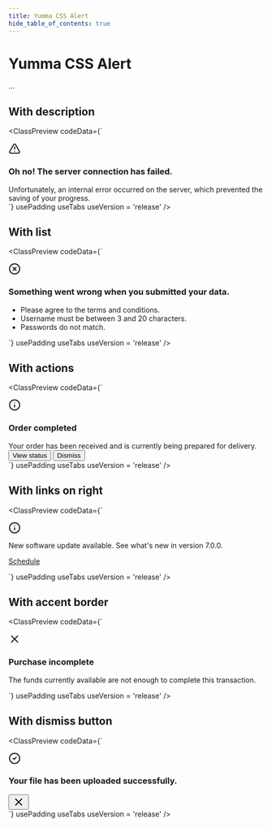 ```yaml
---
title: Yumma CSS Alert
hide_table_of_contents: true
---
```



# Yumma CSS Alert

...

## With description

<ClassPreview
  codeData={`<div class="bg-l-yellow-6 fs-sm p-4 rad-1 t-d-yellow-6">
  <div class="d-f">
    <div class="fs-0">
      <svg class="dim-4 fs-0 mt-1" xmlns="http://www.w3.org/2000/svg" width="24" height="24" viewBox="0 0 24 24" fill="none" stroke="currentColor" stroke-width="2" stroke-linecap="round" stroke-linejoin="round">
        <path d="m21.73 18-8-14a2 2 0 0 0-3.48 0l-8 14A2 2 0 0 0 4 21h16a2 2 0 0 0 1.73-3Z"></path>
        <path d="M12 9v4"></path>
        <path d="M12 17h.01"></path>
      </svg>
    </div>
    <div class="ml-4">
      <h3 class="fs-sm fw-600">
        Oh no! The server connection has failed.
      </h3>
      <div class="fs-sm mt-1 t-d-yellow-4">
        Unfortunately, an internal error occurred on the server, which prevented the saving of your progress.
      </div>
    </div>
  </div>
</div>`}
  usePadding
  useTabs
  useVersion = 'release'
/>

## With list

<ClassPreview
  codeData={`<div class="bg-l-red-6 fs-sm p-4 rad-1 t-d-red-6">
  <div class="d-f">
    <div class="fs-0">
      <svg class="fs-0 dim-4 mt-1" xmlns="http://www.w3.org/2000/svg" width="24" height="24" viewBox="0 0 24 24"
        fill="none" stroke="currentColor" stroke-width="2" stroke-linecap="round" stroke-linejoin="round">
        <circle cx="12" cy="12" r="10"></circle>
        <path d="m15 9-6 6"></path>
        <path d="m9 9 6 6"></path>
      </svg>
    </div>
    <div class="ml-4">
      <h3 class="fs-sm fw-600">
        Something went wrong when you submitted your data.
      </h3>
      <div class="fs-sm mt-2 t-d-red-4">
        <ul class="lst-d pl-4 s-y-1">
          <li>
            Please agree to the terms and conditions.
          </li>
          <li>
            Username must be between 3 and 20 characters.
          </li>
          <li>
            Passwords do not match.
          </li>
        </ul>
      </div>
    </div>
  </div>
</div>`}
  usePadding
  useTabs
  useVersion = 'release'
/>

## With actions

<ClassPreview
  codeData={`<div class="bg-l-teal-6 fs-sm p-4 rad-1 t-d-teal-6">
  <div class="d-f">
    <div class="fs-0">
      <svg class="fs-0 dim-4 mt-1" xmlns="http://www.w3.org/2000/svg" width="24" height="24" viewBox="0 0 24 24"
        fill="none" stroke="currentColor" stroke-width="2" stroke-linecap="round" stroke-linejoin="round">
        <circle cx="12" cy="12" r="10"></circle>
        <path d="M12 16v-4"></path>
        <path d="M12 8h.01"></path>
      </svg>
    </div>
    <div class="ml-3">
      <h3 class="fs-md fw-600">
        Order completed
      </h3>
      <div class="fs-sm mt-2 t-d-teal-4">
        Your order has been received and is currently being prepared for delivery.
      </div>
      <div class="mt-4">
        <div class="d-f s-x-3">
          <button type="button" class="ai-c bg-transparent cg-2 d-if fs-sm fw-600 h:t-d-teal-6 rad t-d-teal-4">
            View status
          </button>
          <button type="button" class="ai-c bg-transparent cg-2 d-if fs-sm fw-600 h:t-d-teal-6 rad t-d-teal-4">
            Dismiss
          </button>
        </div>
      </div>
    </div>
  </div>
</div>`}
  usePadding
  useTabs
  useVersion = 'release'
/>

## With links on right

<ClassPreview
  codeData={`<div class="bg-l-blue-6 fs-sm p-4 rad-1 t-d-blue-6">
  <div class="d-f">
    <div class="fs-0">
      <svg class="fs-0 dim-4 mt-1" xmlns="http://www.w3.org/2000/svg" width="24" height="24" viewBox="0 0 24 24"
        fill="none" stroke="currentColor" stroke-width="2" stroke-linecap="round" stroke-linejoin="round">
        <circle cx="12" cy="12" r="10"></circle>
        <path d="M12 16v-4"></path>
        <path d="M12 8h.01"></path>
      </svg>
    </div>
    <div class="f-1 md:d-f md:jc-sb ml-2">
      <p class="fs-sm">
        New software update available. See what's new in version 7.0.0.
      </p>
      <p class="fs-sm md:ml-6">
        <a class="fw-500 h:t-blue t-d-blue-6" href="#">Schedule</a>
      </p>
    </div>
  </div>
</div>`}
  usePadding
  useTabs
  useVersion = 'release'
/>

## With accent border

<ClassPreview
  codeData={`<div class="bc-l-red-2 bg-l-red-6 bl-4 fs-sm p-4">
  <div class="d-f">
    <div class="fs-0">
      <span class="ai-c b-4 bc-l-red-5 bg-l-red-4 d-if dim-10 jc-c rad-full t-d-red-6">
        <svg class="fs-0 dim-4" xmlns="http://www.w3.org/2000/svg" width="24" height="24" viewBox="0 0 24 24"
          fill="none" stroke="currentColor" stroke-width="2" stroke-linecap="round" stroke-linejoin="round">
          <path d="M18 6 6 18"></path>
          <path d="m6 6 12 12"></path>
        </svg>
      </span>
    </div>
    <div class="ml-3">
      <h3 class="fw-600 t-d-red-6">
        Purchase incomplete
      </h3>
      <p class="fs-sm t-d-red-5">
        The funds currently available are not enough to complete this transaction.
      </p>
    </div>
  </div>
</div>`}
  usePadding
  useTabs
  useVersion = 'release'
/>

## With dismiss button

<ClassPreview
  codeData={`<div class="bg-l-teal-6 fs-sm p-4 rad-1 t-d-teal-6">
  <div class="d-f">
    <div class="fs-0">
      <svg class="fs-0 dim-4 mt-1" xmlns="http://www.w3.org/2000/svg" width="24" height="24" viewBox="0 0 24 24" fill="none" stroke="currentColor" stroke-width="2" stroke-linecap="round" stroke-linejoin="round">
        <path d="M12 22c5.523 0 10-4.477 10-10S17.523 2 12 2 2 6.477 2 12s4.477 10 10 10z"></path>
        <path d="m9 12 2 2 4-4"></path>
      </svg>
    </div>
    <div class="ml-3">
      <h3 class="fs-md fw-600">
        Your file has been uploaded successfully.
      </h3>
    </div>
    <div class="ml-auto pl-3">
      <button type="button" class="bg-l-teal-6 d-if h:bg-l-teal-1 h:t-white p-1 rad-1 t-teal">
        <svg class="fs-0 dim-4" xmlns="http://www.w3.org/2000/svg" width="24" height="24" viewBox="0 0 24 24"
          fill="none" stroke="currentColor" stroke-width="2" stroke-linecap="round" stroke-linejoin="round">
          <path d="M18 6 6 18"></path>
          <path d="m6 6 12 12"></path>
        </svg>
      </button>
    </div>
  </div>
</div>`}
  usePadding
  useTabs
  useVersion = 'release'
/>